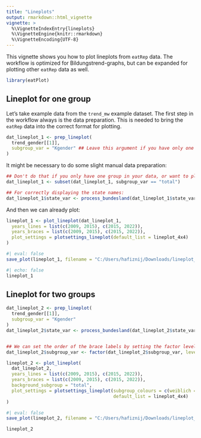 ```yaml
---
title: "Lineplots"
output: rmarkdown::html_vignette
vignette: >
  %\VignetteIndexEntry{lineplots}
  %\VignetteEngine{knitr::rmarkdown}
  %\VignetteEncoding{UTF-8}
---
```


This vignette shows you how to plot lineplots from `eatRep` data. The workflow is optimized for Bildungstrend-graphs, but can be expanded for plotting other `eatRep` data as well. 

```r
library(eatPlot)
```


## Lineplot for one group

Let's take example data from the `trend_mw` example dataset.
The first step in the workflow always is the data preparation.
This is needed to bring the `eatRep` data into the correct format for plotting. 

```r
dat_lineplot_1 <- prep_lineplot(
  trend_gender[[1]],
  subgroup_var = "Kgender" ## Leave this argument if you have only one subgroup
)
```

It might be necessary to do some slight manual data preparation:

```r
## Don't do that if you only have one group in your data, or want to plot all groups
dat_lineplot_1 <- subset(dat_lineplot_1, subgroup_var == "total")

## For correctly displaying the state names:
dat_lineplot_1$state_var <- process_bundesland(dat_lineplot_1$state_var)
```

And then we can already plot:

```r
lineplot_1 <- plot_lineplot(dat_lineplot_1,
  years_lines = list(c(2009, 2015), c(2015, 2022)),
  years_braces = list(c(2009, 2015), c(2015, 2022)),
  plot_settings = plotsettings_lineplot(default_list = lineplot_4x4)
)
```

```r
#| eval: false
save_plot(lineplot_1, filename = "C:/Users/hafiznij/Downloads/lineplot_1_group.pdf")
```

```r
#| echo: false
lineplot_1
```


## Lineplot for two groups

```r
dat_lineplot_2 <- prep_lineplot(
  trend_gender[[1]],
  subgroup_var = "Kgender"
)
dat_lineplot_2$state_var <- process_bundesland(dat_lineplot_2$state_var)


## We can set the order of the brace labels by setting the factor levels of the subgroup_var:
dat_lineplot_2$subgroup_var <- factor(dat_lineplot_2$subgroup_var, levels = c("weiblich", "maennich", "total"), ordered = TRUE)

lineplot_2 <- plot_lineplot(
  dat_lineplot_2,
  years_lines = list(c(2009, 2015), c(2015, 2022)),
  years_braces = list(c(2009, 2015), c(2015, 2022)),
  background_subgroup = "total",
  plot_settings = plotsettings_lineplot(subgroup_colours = c(weiblich = "#000000", maennlich = "#999999"), ## Here we determine the colours of the subgroups
                                        default_list = lineplot_4x4)
)
```

```r
#| eval: false
save_plot(lineplot_2, filename = "C:/Users/hafiznij/Downloads/lineplot_2_groups.pdf")
```

```r
lineplot_2
```

<!-- ## Lineplot for whole Germany -->


<!-- ```{r lineplot_germany}  -->

<!-- trend_ger <- prep_lineplot( -->
<!--   trend_mw, -->
<!--   subgroup_var = "geschlecht" -->
<!-- ) -->

<!-- ## This is data preperation for the example and will be updated as soon as I have example data with multiple Kompetenzbereichen: -->

<!-- trend_ger_lesen <- trend_ger -->
<!-- trend_ger_lesen$kb <- "Lesen" -->

<!-- trend_total <- rbind(trend_ger, trend_ger_lesen) -->
<!-- trend_total$kb <- gsub("hoeren", "Hören", trend_total$kb) -->

<!-- trend_total <- subset(trend_total, TR_BUNDESLAND == "total") -->

<!-- trend_total$TR_BUNDESLAND <- gsub("ue", "ü", trend_total$TR_BUNDESLAND) -->
<!-- ``` -->

<!-- ```{r} -->

<!-- ## Hier fehlt noch der Hintergrund für ganz Deutschland -->
<!-- lineplot_germany_2 <- plot_lineplot(trend_total, -->
<!--   years_lines = list(c(2009, 2015), c(2015, 2022)), -->
<!--   years_braces = list(c(2009, 2015), c(2015, 2022)), -->
<!--   facet_var = "kb", -->
<!--   background_facet = NULL, -->
<!--   background_subgroup = "total", -->
<!--   plot_settings = plotsettings_lineplot( -->
<!--     brace_label_nudge_x = 0.3, -->
<!--     split_plot = FALSE, -->
<!--     background_lines = FALSE, -->
<!--     default_list = lineplot_4x4 -->
<!--   ) -->
<!-- ) -->
<!-- ``` -->

<!-- ```{r save lineplot_germany_2_groups} -->
<!-- #| eval: false -->
<!-- save_plot(lineplot_germany_2, filename = "C:/Users/hafiznij/Downloads/lineplot_deutschland.pdf", height = 226.2 / 4) -->
<!-- ``` -->

<!-- ```{r} -->
<!-- lineplot_germany_2 -->
<!-- ``` -->


